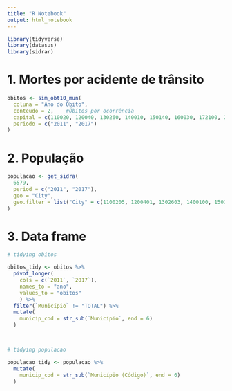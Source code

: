 ```yaml
---
title: "R Notebook"
output: html_notebook
---
```


```r
library(tidyverse)
library(datasus)
library(sidrar)
```



# 1. Mortes por acidente de trânsito

```r
obitos <- sim_obt10_mun(
  coluna = "Ano do Óbito",
  conteudo = 2,    #Óbitos por ocorrência
  capital = c(110020, 120040, 130260, 140010, 150140, 160030, 172100, 211130, 221100, 230440, 240810, 250750, 261160, 270430, 280030, 292740, 310620, 320530, 330455, 355030, 410690, 420540, 431490, 500270, 510340, 520870, 530010),    #código IBGE de todas as capitais
  periodo = c("2011", "2017")
)
```



# 2. População

```r
populacao <- get_sidra(
  6579,
  period = c("2011", "2017"),
  geo = "City",
  geo.filter = list("City" = c(1100205, 1200401, 1302603, 1400100, 1501402, 1600303, 1721000, 2111300, 2211001, 2304400, 2408102, 2507507, 2611606, 2704302, 2800308, 2927408, 3106200, 3205309, 3304557, 3550308, 4106902, 4205407, 4314902, 5002704, 5103403, 5208707, 5300108))
)
```

# 3. Data frame

```r
# tidying obitos

obitos_tidy <- obitos %>%
  pivot_longer(
    cols = c(`2011`, `2017`),
    names_to = "ano",
    values_to = "obitos"
    ) %>%
  filter(`Município` != "TOTAL") %>%
  mutate(
    municip_cod = str_sub(`Município`, end = 6)
  )



# tidying populacao

populacao_tidy <- populacao %>%
  mutate(
    municip_cod = str_sub(`Município (Código)`, end = 6)
  )
```

